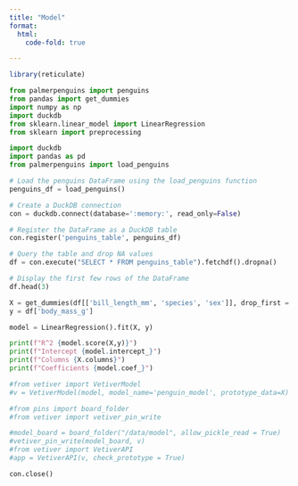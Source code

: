 ```yaml
---
title: "Model"
format:
  html:
    code-fold: true

---
```


```r
library(reticulate)
```

```python
from palmerpenguins import penguins
from pandas import get_dummies
import numpy as np
import duckdb
from sklearn.linear_model import LinearRegression
from sklearn import preprocessing
```

```python
import duckdb
import pandas as pd
from palmerpenguins import load_penguins

# Load the penguins DataFrame using the load_penguins function
penguins_df = load_penguins()

# Create a DuckDB connection
con = duckdb.connect(database=':memory:', read_only=False)

# Register the DataFrame as a DuckDB table
con.register('penguins_table', penguins_df)

# Query the table and drop NA values
df = con.execute("SELECT * FROM penguins_table").fetchdf().dropna()

# Display the first few rows of the DataFrame
df.head(3)

```

```python
X = get_dummies(df[['bill_length_mm', 'species', 'sex']], drop_first = True)
y = df['body_mass_g']

model = LinearRegression().fit(X, y)
```

```python
print(f"R^2 {model.score(X,y)}")
print(f"Intercept {model.intercept_}")
print(f"Columns {X.columns}")
print(f"Coefficients {model.coef_}")
```

```python
#from vetiver import VetiverModel
#v = VetiverModel(model, model_name='penguin_model', prototype_data=X)
```

```python
#from pins import board_folder
#from vetiver import vetiver_pin_write

#model_board = board_folder("/data/model", allow_pickle_read = True)
#vetiver_pin_write(model_board, v)
#from vetiver import VetiverAPI
#app = VetiverAPI(v, check_prototype = True)
```

```python
con.close()
```
